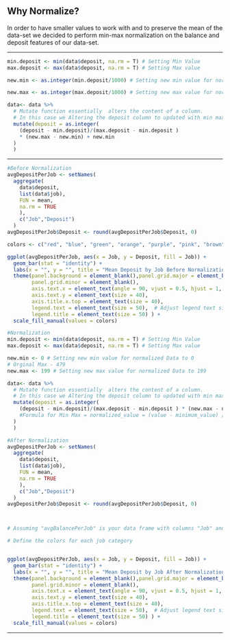 ## Why Normalize?

In order to have smaller values to work with and to preserve the mean of the data-set we decided to perform min-max normalization on the balance and deposit features of our data-set.

------------------------------------------------------------------------

```r

min.deposit <- min(data$deposit, na.rm = T) # Setting Min Value
max.deposit <- max(data$deposit, na.rm = T) # Setting Max value

new.min <- as.integer(min.deposit/1000) # Setting new min value for normalized Data to 0

new.max <- as.integer(max.deposit/1000) # Setting new max value for normalized Data to 199

data<- data %>% 
  # Mutate function essentially  alters the content of a column.
  # In this case we Altering the deposit column to updated with min max normalized values 
  mutate(deposit = as.integer(
    (deposit - min.deposit)/(max.deposit - min.deposit ) 
    * (new.max - new.min) + new.min
  )
  )

```

------------------------------------------------------------------------

```r
#Before Normalization
avgDepositPerJob <- setNames(
  aggregate(
    data$deposit, 
    list(data$job), 
    FUN = mean, 
    na.rm = TRUE
    ),
    c("Job","Deposit")
  )
avgDepositPerJob$Deposit <- round(avgDepositPerJob$Deposit, 0)

colors <- c("red", "blue", "green", "orange", "purple", "pink", "brown", "gray", "yellow", "cyan", "magenta", "darkgreen", "darkblue", "darkred")

ggplot(avgDepositPerJob, aes(x = Job, y = Deposit, fill = Job)) +
  geom_bar(stat = "identity") +
  labs(x = "", y = "", title = "Mean Deposit by Job Before Normalization") +
  theme(panel.background = element_blank(),panel.grid.major = element_blank(),
        panel.grid.minor = element_blank(),
        axis.text.x = element_text(angle = 90, vjust = 0.5, hjust = 1, size = 40),
        axis.text.y = element_text(size = 40),
        axis.title.x.top = element_text(size = 40),
        legend.text = element_text(size = 50),  # Adjust legend text size
        legend.title = element_text(size = 50) ) +
  scale_fill_manual(values = colors)

#Normalization
min.deposit <- min(data$deposit, na.rm = T) # Setting Min Value
max.deposit <- max(data$deposit, na.rm = T) # Setting Max value

new.min <- 0 # Setting new min value for normalized Data to 0
# Orginal Max - 479
new.max <- 199 # Setting new max value for normalized Data to 199

data<- data %>% 
  # Mutate function essentially  alters the content of a column.
  # In this case we Altering the deposit column to updated with min max normalized values 
  mutate(deposit = as.integer(
    (deposit - min.deposit)/(max.deposit - min.deposit ) * (new.max - new.min) + new.min
    #Formula for Min Max = normalized_value = (value - minimum_value) / (maximum_value - minimum_value) * (new_max - new_min) + new_min
  )
  )

#After Normalization
avgDepositPerJob <- setNames(
  aggregate(
    data$deposit, 
    list(data$job), 
    FUN = mean, 
    na.rm = TRUE
    ),
    c("Job","Deposit")
  )
avgDepositPerJob$Deposit <- round(avgDepositPerJob$Deposit, 0)



# Assuming "avgBalancePerJob" is your data frame with columns "Job" and "Balance"

# Define the colors for each job category


ggplot(avgDepositPerJob, aes(x = Job, y = Deposit, fill = Job)) +
  geom_bar(stat = "identity") +
  labs(x = "", y = "", title = "Mean Deposit by Job After Normalization") +
  theme(panel.background = element_blank(),panel.grid.major = element_blank(),
        panel.grid.minor = element_blank(),
        axis.text.x = element_text(angle = 90, vjust = 0.5, hjust = 1, size = 40),
        axis.text.y = element_text(size = 40),
        axis.title.x.top = element_text(size = 40),
        legend.text = element_text(size = 50),  # Adjust legend text size
        legend.title = element_text(size = 50) ) +
  scale_fill_manual(values = colors)

```

------------------------------------------------------------------------
